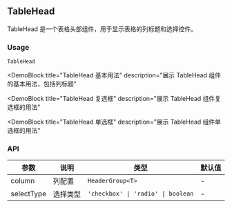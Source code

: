 
## TableHead

TableHead 是一个表格头部组件，用于显示表格的列标题和选择控件。

### Usage

`TableHead`

<DemoBlock
  title="TableHead 基本用法"
  description="展示 TableHead 组件的基本用法，包括列标题"
>
  <Basic />
</DemoBlock>

<DemoBlock
  title="TableHead 复选框"
  description="展示 TableHead 组件复选框的用法"
>
  <WithCheckbox />
</DemoBlock>

<DemoBlock
  title="TableHead 单选框"
  description="展示 TableHead 组件单选框的用法"
>
  <WithRadio />
</DemoBlock>

### API

| 参数 | 说明 | 类型 | 默认值 |
| --- | --- | --- | --- |
| column | 列配置 | `HeaderGroup<T>` | - |
| selectType | 选择类型 | `'checkbox' \| 'radio' \| boolean` | - | 